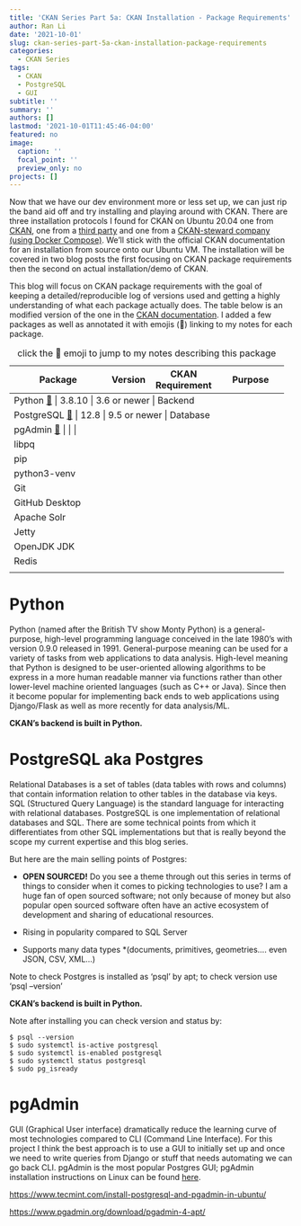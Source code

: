 ```yaml
---
title: 'CKAN Series Part 5a: CKAN Installation - Package Requirements'
author: Ran Li
date: '2021-10-01'
slug: ckan-series-part-5a-ckan-installation-package-requirements
categories:
  - CKAN Series
tags:
  - CKAN
  - PostgreSQL 
  - GUI
subtitle: ''
summary: ''
authors: []
lastmod: '2021-10-01T11:45:46-04:00'
featured: no
image:
  caption: ''
  focal_point: ''
  preview_only: no
projects: []
---
```


Now that we have our dev environment more or less set up, we can just rip the band aid off and try installing and playing around with CKAN. There are three installation protocols I found for CKAN on Ubuntu 20.04 one from [CKAN](https://docs.ckan.org/en/2.9/maintaining/installing/install-from-source.html), one from a [third party](https://musaamin.web.id/how-to-install-ckan-open-data-portal-ubuntu2004/) and one from a [CKAN-steward company (using Docker Compose)](https://tech.datopian.com/ckan/getting-started.html). We'll stick with the official CKAN documentation for an installation from source onto our Ubuntu VM. The installation will be covered in two blog posts the first focusing on CKAN package requirements then the second on actual installation/demo of CKAN.

This blog will focus on CKAN package requirements with the goal of keeping a detailed/reproducible log of versions used and getting a highly understanding of what each package actually does. The table below is an modified version of the one in the [CKAN documentation](https://docs.ckan.org/en/2.9/maintaining/installing/install-from-source.html). I added a few packages as well as annotated it with emojis (📃) linking to my notes for each package.

+---------------------------+---------+------------------+------------------+
| Package                   | Version | CKAN Requirement | Purpose          |
+===========================+=========+==================+==================+
| Python [📄](#python)       | 3.8.10  | 3.6 or newer     | Backend          |
+---------------------------+---------+------------------+------------------+
| PostgreSQL [📄](#postgres) | 12.8    | 9.5 or newer     | Database         |
+---------------------------+---------+------------------+------------------+
| pgAdmin [📄](#pgAdmin)     |         |                  |                  |
+---------------------------+---------+------------------+------------------+
| libpq                     |         |                  |                  |
+---------------------------+---------+------------------+------------------+
| pip                       |         |                  |                  |
+---------------------------+---------+------------------+------------------+
| python3-venv              |         |                  |                  |
+---------------------------+---------+------------------+------------------+
| Git                       |         |                  |                  |
+---------------------------+---------+------------------+------------------+
| GitHub Desktop            |         |                  |                  |
+---------------------------+---------+------------------+------------------+
| Apache Solr               |         |                  |                  |
+---------------------------+---------+------------------+------------------+
| Jetty                     |         |                  |                  |
+---------------------------+---------+------------------+------------------+
| OpenJDK JDK               |         |                  |                  |
+---------------------------+---------+------------------+------------------+
| Redis                     |         |                  |                  |
+---------------------------+---------+------------------+------------------+
|                           |         |                  |                  |
+---------------------------+---------+------------------+------------------+

: click the 📃 emoji to jump to my notes describing this package

# Python {#python}

Python (named after the British TV show Monty Python) is a general-purpose, high-level programming language conceived in the late 1980's with version 0.9.0 released in 1991. General-purpose meaning can be used for a variety of tasks from web applications to data analysis. High-level meaning that Python is designed to be user-oriented allowing algorithms to be express in a more human readable manner via functions rather than other lower-level machine oriented languages (such as C++ or Java). Since then it become popular for implementing back ends to web applications using Django/Flask as well as more recently for data analysis/ML.

**CKAN's backend is built in Python.**

# PostgreSQL aka Postgres {#postgres}

Relational Databases is a set of tables (data tables with rows and columns) that contain information relation to other tables in the database via keys. SQL (Structured Query Language) is the standard language for interacting with relational databases. PostgreSQL is one implementation of relational databases and SQL. There are some technical points from which it differentiates from other SQL implementations but that is really beyond the scope my current expertise and this blog series.

But here are the main selling points of Postgres:

-   **OPEN SOURCED!** Do you see a theme through out this series in terms of things to consider when it comes to picking technologies to use? I am a huge fan of open sourced software; not only because of money but also popular open sourced software often have an active ecosystem of development and sharing of educational resources.

-   Rising in popularity compared to SQL Server

-   Supports many data types \*(documents, primitives, geometries.... even JSON, CSV, XML...)

Note to check Postgres is installed as 'psql' by apt; to check version use 'psql --version'

**CKAN's backend is built in Python.**

Note after installing you can check version and status by:

```{}
$ psql --version
$ sudo systemctl is-active postgresql
$ sudo systemctl is-enabled postgresql
$ sudo systemctl status postgresql
$ sudo pg_isready
```

# pgAdmin {#pgAdmin}

GUI (Graphical User interface) dramatically reduce the learning curve of most technologies compared to CLI (Command Line Interface). For this project I think the best approach is to use a GUI to initially set up and once we need to write queries from Django or stuff that needs automating we can go back CLI. pgAdmin is the most popular Postgres GUI; pgAdmin installation instructions on Linux can be found [here](https://www.pgadmin.org/download/pgadmin-4-apt/).

<https://www.tecmint.com/install-postgresql-and-pgadmin-in-ubuntu/>

<https://www.pgadmin.org/download/pgadmin-4-apt/>
